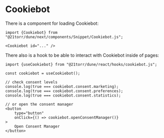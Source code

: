# Cookiebot

There is a component for loading Cookiebot:

```tsx
import {Cookiebot} from "@21torr/dune/next/components/Snippet/Cookiebot.js";

<Cookiebot id="..." />
```

There also is a hook to be able to interact with Cookiebot inside of pages:

```tsx
import {useCookiebot} from "@21torr/dune/react/hooks/cookiebot.js";

const cookiebot = useCookiebot();

// check consent levels
console.log(true === cookiebot.consent.marketing);
console.log(true === cookiebot.consent.preferences);
console.log(true === cookiebot.consent.statistics);

// or open the consent manager
<button
	type="button"
	onClick={() => cookiebot.openConsentManager()}
>
	Open Consent Manager
</button>
```
